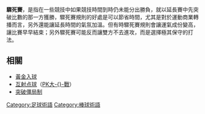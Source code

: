 {{noteTA
|T=zh-cn:突然死亡 (竞赛);zh-hk:突然死亡;zh-tw:驟死賽;
|G1=足球
}}
'''驟死賽'''，是指在一些競技中如果競技時間到時仍未能分出勝負，就以延長賽中先突破比數的那一方獲勝，驟死賽規則的好處是可以節省時間，尤其是對於運動商業轉播而言，另外還能讓延長時間的氣氛加溫。但有時驟死賽規則會讓運氣成份變高，讓比賽早早結束；另外驟死賽可能反而讓雙方不去進攻，而是選擇極其保守的打法。

==相關==
*[[黃金入球|黃金入球]]
*[[互射点球|互射点球]]（[[PK大戰|PK大-{}-戰]]）
*[[突破僵局制|突破僵局制]]

{{體育小作品}}

[[Category:足球術語|Category:足球術語]]
[[Category:棒球術語|Category:棒球術語]]